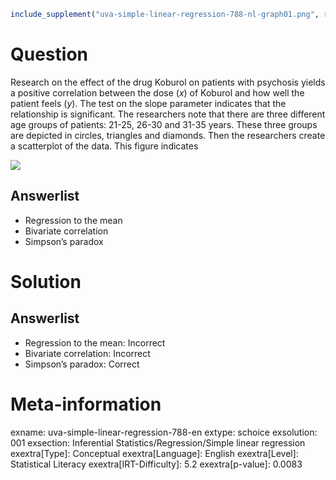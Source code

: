 ```r
include_supplement("uva-simple-linear-regression-788-nl-graph01.png", recursive = TRUE)
```

Question
========

Research on the effect of the drug Koburol on patients with psychosis yields a positive correlation between the dose (*x*) of Koburol and how well the patient feels (*y*). The test on the slope parameter indicates that the relationship is significant. The researchers note that there are three different age groups of patients: 21-25, 26-30 and 31-35 years. These three groups are depicted in circles, triangles and diamonds. Then the researchers create a scatterplot of the data. This figure indicates

![](uva-simple-linear-regression-788-nl-graph01.png)

Answerlist
----------

* Regression to the mean
* Bivariate correlation
* Simpson's paradox

Solution
========

Answerlist
----------

* Regression to the mean: Incorrect
* Bivariate correlation: Incorrect
* Simpson's paradox: Correct

Meta-information
================
exname: uva-simple-linear-regression-788-en
extype: schoice
exsolution: 001
exsection: Inferential Statistics/Regression/Simple linear regression
exextra[Type]: Conceptual
exextra[Language]: English
exextra[Level]: Statistical Literacy
exextra[IRT-Difficulty]: 5.2
exextra[p-value]: 0.0083
